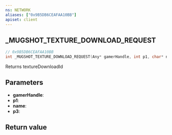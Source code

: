 ```yaml
---
ns: NETWORK
aliases: ["0x9B5DB6CEAFAA10BB"]
apiset: client
---
```

## _MUGSHOT_TEXTURE_DOWNLOAD_REQUEST

```c
// 0x9B5DB6CEAFAA10BB
int _MUGSHOT_TEXTURE_DOWNLOAD_REQUEST(Any* gamerHandle, int p1, char* name, BOOL p3);
```

Returns textureDownloadId

## Parameters
* **gamerHandle**:
* **p1**:
* **name**:
* **p3**:

## Return value